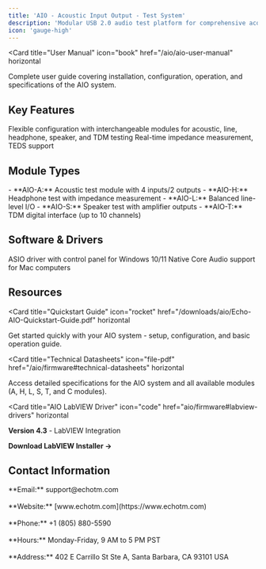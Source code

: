 ```yaml
---
title: 'AIO - Acoustic Input Output - Test System'
description: 'Modular USB 2.0 audio test platform for comprehensive acoustic, electrical, and digital audio testing'
icon: 'gauge-high'
---
```


<Card
  title="User Manual"
  icon="book"
  href="/aio/aio-user-manual"
  horizontal
>
  Complete user guide covering installation, configuration, operation, and specifications of the AIO system.
</Card>

## Key Features

<Columns cols={2}>
  <Card title="Modular Design" icon="puzzle-piece">
    Flexible configuration with interchangeable modules for acoustic, line, headphone, speaker, and TDM testing
  </Card>
  <Card title="Advanced Measurements" icon="chart-line">
    Real-time impedance measurement, TEDS support
  </Card>
</Columns>

## Module Types


<Card title="Audio Modules">
  - **AIO-A:** Acoustic test module with 4 inputs/2 outputs
  - **AIO-H:** Headphone test with impedance measurement
  - **AIO-L:** Balanced line-level I/O
  - **AIO-S:** Speaker test with amplifier outputs
  - **AIO-T:** TDM digital interface (up to 10 channels)
</Card>

## Software & Drivers

<Columns cols={2}>
  <Card
    title="Windows Driver"
    icon="windows"
    href="/aio/firmware"
  >
    ASIO driver with control panel for Windows 10/11
  </Card>
  <Card
    title="macOS Support"
    icon="apple"
    href="/aio/firmware"
  >
    Native Core Audio support for Mac computers
  </Card>
</Columns>

## Resources

<Card
  title="Quickstart Guide"
  icon="rocket"
  href="/downloads/aio/Echo-AIO-Quickstart-Guide.pdf"
  horizontal
>
  Get started quickly with your AIO system - setup, configuration, and basic operation guide.
</Card>

<Card
  title="Technical Datasheets"
  icon="file-pdf"
  href="/aio/firmware#technical-datasheets"
  horizontal
>
  Access detailed specifications for the AIO system and all available modules (A, H, L, S, T, and C modules).
</Card>

<Card
  title="AIO LabVIEW Driver"
  icon="code"
  href="aio/firmware#labview-drivers"
  horizontal
>
  **Version 4.3** - LabVIEW Integration

  **Download LabVIEW Installer →**
</Card>


## Contact Information

<Card title="Technical Support" icon="headset" horizontal>
  **Email:** support@echotm.com <br></br>
  **Website:** [www.echotm.com](https://www.echotm.com) <br></br>
  **Phone:** +1 (805) 880-5590 <br></br>
  **Hours:** Monday-Friday, 9 AM to 5 PM PST <br></br>
  **Address:** 402 E Carrillo St Ste A, Santa Barbara, CA 93101 USA  
</Card>
